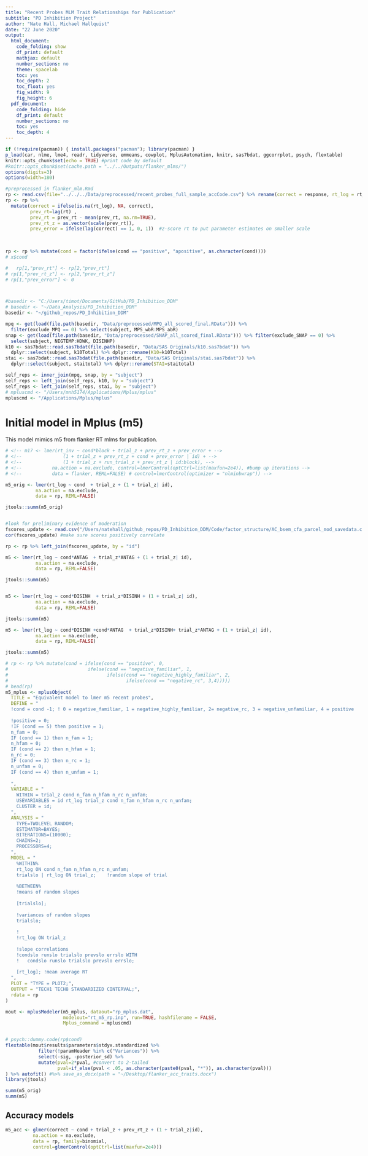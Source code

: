 ```yaml
---
title: "Recent Probes MLM Trait Relationships for Publication"
subtitle: "PD Inhibition Project"
author: "Nate Hall, Michael Hallquist"
date: "22 June 2020"
output:
  html_document:
    code_folding: show
    df_print: default
    mathjax: default
    number_sections: no
    theme: spacelab
    toc: yes
    toc_depth: 2
    toc_float: yes
    fig_width: 9 
    fig_height: 6 
  pdf_document:
    code_folding: hide
    df_print: default
    number_sections: no
    toc: yes
    toc_depth: 4
---
```

<style type="text/css">
body{ max-width: 2000px; margin: auto; padding: 1em; }
</style>

```r
if (!require(pacman)) { install.packages("pacman"); library(pacman) }
p_load(car, nlme, lme4, readr, tidyverse, emmeans, cowplot, MplusAutomation, knitr, sas7bdat, ggcorrplot, psych, flextable)
knitr::opts_chunk$set(echo = TRUE) #print code by default
#knitr::opts_chunk$set(cache.path = "../../Outputs/flanker_mlms/")
options(digits=3)
options(width=180)

#preprocessed in flanker_mlm.Rmd
rp <- read.csv(file="../../../Data/preprocessed/recent_probes_full_sample_accCode.csv") %>% rename(correct = response, rt_log = rt_log_trim_grp, conflict = cond, cond = stim, id = subj_idx) 
rp <- rp %>% 
  mutate(correct = ifelse(is.na(rt_log), NA, correct),
         prev_rt=lag(rt) ,
         prev_rt = prev_rt - mean(prev_rt, na.rm=TRUE),
         prev_rt_z = as.vector(scale(prev_rt)),
         prev_error = ifelse(lag(correct) == 1, 0, 1))  #z-score rt to put parameter estimates on smaller scale
  
  

rp <- rp %>% mutate(cond = factor(ifelse(cond == "positive", "apositive", as.character(cond))))
# x$cond

#   rp[1,"prev_rt"] <- rp[2,"prev_rt"]
# rp[1,"prev_rt_z"] <- rp[2,"prev_rt_z"]
# rp[1,"prev_error"] <- 0



#basedir <- "C:/Users/timot/Documents/GitHub/PD_Inhibition_DDM"
# basedir <- "~/Data_Analysis/PD_Inhibition_DDM" 
basedir <- "~/github_repos/PD_Inhibition_DDM" 

mpq <- get(load(file.path(basedir, "Data/preprocessed/MPQ_all_scored_final.RData"))) %>% 
  filter(exclude_MPQ == 0) %>% select(subject, MPS_wbR:MPS_abR)
snap <- get(load(file.path(basedir, "Data/preprocessed/SNAP_all_scored_final.RData"))) %>% filter(exclude_SNAP == 0) %>% 
  select(subject, NEGTEMP:HDWK, DISINHP)
k10 <- sas7bdat::read.sas7bdat(file.path(basedir, "Data/SAS Originals/k10.sas7bdat")) %>%
  dplyr::select(subject, k10Total) %>% dplyr::rename(K10=k10Total)
stai <- sas7bdat::read.sas7bdat(file.path(basedir, "Data/SAS Originals/stai.sas7bdat")) %>%
  dplyr::select(subject, staitotal) %>% dplyr::rename(STAI=staitotal)

self_reps <- inner_join(mpq, snap, by = "subject")
self_reps <- left_join(self_reps, k10, by = "subject")
self_reps <- left_join(self_reps, stai, by = "subject")
# mpluscmd <- "/Users/mnh5174/Applications/Mplus/mplus"
mpluscmd <- "/Applications/Mplus/mplus"
```


# Initial model in Mplus (m5)

This model mimics m5 from flanker RT mlms for publication. 

```r
# <!-- m17 <- lmer(rt_inv ~ cond*block + trial_z + prev_rt_z + prev_error + -->
# <!--               (1 + trial_z + prev_rt_z + cond + prev_error | id) + -->
# <!--               (1 + trial_z + run_trial_z + prev_rt_z | id:block), -->
# <!--           na.action = na.exclude, control=lmerControl(optCtrl=list(maxfun=2e4)), #bump up iterations -->
# <!--           data = flanker, REML=FALSE) # control=lmerControl(optimizer = "nlminbwrap")) -->

m5_orig <- lmer(rt_log ~ cond  + trial_z + (1 + trial_z| id),
           na.action = na.exclude,
           data = rp, REML=FALSE)

jtools::summ(m5_orig)


#look for preliminary evidence of moderation
fscores_update <- read.csv("/Users/natehall/github_repos/PD_Inhibition_DDM/Code/factor_structure/AC_bsem_cfa_parcel_mod_savedata.csv") %>% select(SUBJECT, DISINHIB.Median, ANTAG.Median) %>% rename(id = SUBJECT, DISINH = DISINHIB.Median, ANTAG = ANTAG.Median) #%>% mutate(DISINH = -1*DISINH) #reverse code Constraint to set in maladaptive direction. 
cor(fscores_update) #make sure scores positively correlate

rp <- rp %>% left_join(fscores_update, by = "id")

m5 <- lmer(rt_log ~ cond*ANTAG  + trial_z*ANTAG + (1 + trial_z| id),
           na.action = na.exclude,
           data = rp, REML=FALSE)

jtools::summ(m5)


m5 <- lmer(rt_log ~ cond*DISINH  + trial_z*DISINH + (1 + trial_z| id),
           na.action = na.exclude,
           data = rp, REML=FALSE)

jtools::summ(m5)

m5 <- lmer(rt_log ~ cond*DISINH +cond*ANTAG  + trial_z*DISINH+ trial_z*ANTAG + (1 + trial_z| id),
           na.action = na.exclude,
           data = rp, REML=FALSE)

jtools::summ(m5)
```

```r

# rp <- rp %>% mutate(cond = ifelse(cond == "positive", 0,
#                             ifelse(cond == "negative_familiar", 1,
#                                    ifelse(cond == "negative_highly_familiar", 2,
#                                           ifelse(cond == "negative_rc", 3,4)))))
# head(rp)
m5_mplus <- mplusObject(
  TITLE = "Equivalent model to lmer m5 recent probes",
  DEFINE = "
  !cond = cond -1; ! 0 = negative_familiar, 1 = negative_highly_familiar, 2= negative_rc, 3 = negative_unfamiliar, 4 = positive 
  
  !positive = 0; 
  !IF (cond == 5) then positive = 1; 
  n_fam = 0; 
  IF (cond == 1) then n_fam = 1; 
  n_hfam = 0; 
  IF (cond == 2) then n_hfam = 1; 
  n_rc = 0; 
  IF (cond == 3) then n_rc = 1; 
  n_unfam = 0; 
  IF (cond == 4) then n_unfam = 1; 
  
  ",
  VARIABLE = "
    WITHIN = trial_z cond n_fam n_hfam n_rc n_unfam;
    USEVARIABLES = id rt_log trial_z cond n_fam n_hfam n_rc n_unfam;
    CLUSTER = id;
  ",
  ANALYSIS = "
    TYPE=TWOLEVEL RANDOM;
    ESTIMATOR=BAYES;
    BITERATIONS=(10000);
    CHAINS=2;
    PROCESSORS=4;
  ",
  MODEL = "
    %WITHIN%
    rt_log ON cond n_fam n_hfam n_rc n_unfam;
    trialslo | rt_log ON trial_z;    !random slope of trial
  
    %BETWEEN%
    !means of random slopes
  
    [trialslo];
  
    !variances of random slopes
    trialslo;
    
    ! 
    !rt_log ON trial_z
    
    !slope correlations
    !condslo runslo trialslo prevslo errslo WITH
    !   condslo runslo trialslo prevslo errslo;
    
    [rt_log]; !mean average RT
  ",
  PLOT = "TYPE = PLOT2;",
  OUTPUT = "TECH1 TECH8 STANDARDIZED CINTERVAL;",
  rdata = rp
)

mout <- mplusModeler(m5_mplus, dataout="rp_mplus.dat", 
                     modelout="rt_m5_rp.inp", run=TRUE, hashfilename = FALSE,
                     Mplus_command = mpluscmd)


# psych::dummy.code(rp$cond)
flextable(mout$results$parameters$stdyx.standardized %>% 
            filter(!paramHeader %in% c("Variances")) %>%
            select(-sig, -posterior_sd) %>%
            mutate(pval=2*pval, #convert to 2-tailed
                   pval=if_else(pval < .05, as.character(paste0(pval, "*")), as.character(pval))) 
) %>% autofit() #%>% save_as_docx(path = "~/Desktop/flanker_acc_traits.docx")
library(jtools)

summ(m5_orig)
summ(m5)
```


## Accuracy models

```r

m5_acc <- glmer(correct ~ cond + trial_z + prev_rt_z + (1 + trial_z|id),
          na.action = na.exclude, 
          data = rp, family=binomial,
          control=glmerControl(optCtrl=list(maxfun=2e4)))
```




